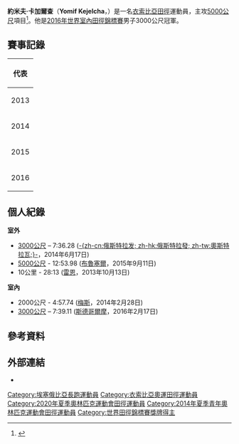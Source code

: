 {{noteTA
|1=zh-tw:衣索比亞; zh-sg:衣索比亚; zh-cn:埃塞俄比亚; zh-hk:埃塞俄比亞;
}}
{{Infobox sportsperson
| name           = 約米夫·卡加爾查<br />''Yomif Kejelcha''
| image          = File:Yomif Kejelcha Portland 2016.jpg
| image_size     = 200px
| caption        = 約米夫·卡加爾查
| birth_name     = 
| fullname       = Yomif Kejelcha Atomsa
| nickname       = 
| nationality    = 
| residence      = 
| birth_date     = {{birth date and age|1997|8|1|df=yes}}
| birth_place    = 
| death_date     = 
| death_place    = 
| height         = 
| weight         = 
| website        = 
| country        = {{ETH}}
| sport          = [[田徑|田徑]]
| event          = 5000公尺
| olympics       = 
| show-medals    = yes
| medaltemplates = 
{{MedalSport|男子[[田徑|田徑]]}}
{{MedalCountry|{{ETH}}}}
{{MedalCompetition|[[世界室內田徑錦標賽|世界室內田徑錦標賽]]}}
{{MedalGold|[[2016年世界室內田徑錦標賽|2016年 波特蘭]]|3000公尺}}
{{MedalCompetition|[[世界青年田徑錦標賽|世界青年田徑錦標賽]]}}
{{MedalGold|[[2014年世界青年田徑錦標賽|2014年 尤金]]|5000公尺}}
{{MedalCompetition|[[非洲青年田徑錦標賽|非洲青年田徑錦標賽]]}}
{{MedalGold|[[2015年非洲青年田徑錦標賽|2015年 阿迪斯阿貝巴]]|5000公尺}}
{{MedalCompetition|[[世界青少年田徑錦標賽|世界青少年田徑錦標賽]]}}
{{MedalGold|[[2013年世界青少年田徑錦標賽|2013年 頓涅茨克]]|3000公尺}}
{{MedalCompetition|[[青年奧林匹克運動會|青年奧林匹克運動會]]}}
{{MedalGold|[[2014年夏季青年奧林匹克運動會|2014年 南京]]|3000公尺}}
}}
'''約米夫·卡加爾查'''（'''Yomif Kejelcha'''，{{bd|1997年|8月1日|catIdx=Kejelcha, Yomif}}）是一名[[衣索比亞|衣索比亞]][[田徑|田徑]]運動員，主攻[[5000米賽跑|5000公尺]]項目<ref>{{cite web |url=http://www.iaaf.org/athletes/ethiopia/yomif-kejelcha-283623 |title=Yomif Kejelcha |publisher=IAAF |date=2016-05-16 |accessdate=2016-05-16 |archive-date=2016-05-27 |archive-url=https://web.archive.org/web/20160527063653/http://www.iaaf.org/athletes/ethiopia/yomif-kejelcha-283623 |dead-url=no }}</ref>。他是[[2016年世界室內田徑錦標賽|2016年世界室內田徑錦標賽]]男子3000公尺冠軍。

== 賽事記錄 ==
{| {{AchievementTable|Event=yes}}
|-
!colspan="6"|代表 {{ETH}}
|-
|2013
|[[2013年世界青少年田徑錦標賽|世界青少年錦標賽]]
|[[烏克蘭|烏克蘭]][[頓涅茨克|頓涅茨克]]
|bgcolor=gold | 冠軍
|3000公尺
|7:53.56
|-
|rowspan=2|2014
|[[2014年世界青年田徑錦標賽|世界青年錦標賽]]
|[[美國|美國]][[尤金_(俄勒岡州)|尤金]]
|bgcolor=gold | 冠軍
|5000公尺
|13:25.19
|-
|[[2014年夏季青年奧林匹克運動會|青年奧林匹克運動會]]
|[[中國|中國]][[南京|南京]]
|bgcolor=gold | 冠軍
|3000公尺
|7:56.20
|-
|rowspan=2|2015
|{{link-en|2015年非洲青年田徑錦標賽|2015 African Junior Athletics Championships|非洲青年錦標賽}}
|[[衣索比亞|衣索比亞]][[阿迪斯阿貝巴|阿迪斯阿貝巴]]
|bgcolor=gold | 冠軍 
|5000公尺
|14:31.03
|-
|[[2015年世界田徑錦標賽|世界錦標賽]]
|[[中國|中國]][[北京|北京]]
|第4名
|5000公尺
|13:52.43
|-
|2016
|[[2016年世界室內田徑錦標賽|世界室內錦標賽]]
|[[美國|美國]][[波特蘭|波特蘭]]
|bgcolor=gold | 冠軍
|3000公尺
|7:57.21
|}

== 個人紀錄 ==
'''室外'''
* [[3000米賽跑|3000公尺]] – 7:36.28 ([[俄斯特拉發|-{zh-cn:俄斯特拉发; zh-hk:俄斯特拉發; zh-tw:奧斯特拉瓦;}-]]，2014年6月17日)
* [[5000米賽跑|5000公尺]] - 12:53.98 ([[布魯塞爾|布魯塞爾]]，2015年9月11日)
* 10公里 - 28:13 ([[雷恩_(伊勒-維萊訥省)|雷恩]]，2013年10月13日)

'''室內'''
* 2000公尺 - 4:57.74 ([[梅斯|梅斯]]，2014年2月28日)
* [[3000米賽跑|3000公尺]] – 7:39.11 ([[斯德哥爾摩|斯德哥爾摩]]，2016年2月17日)

== 參考資料 ==
{{Reflist}}

== 外部連結 ==
* {{IAAF name|id=283623}}
{{世界室内田径锦标赛男子3000米冠军}}
{{DEFAULTSORT:Kejelcha, Yomif}}
[[Category:埃塞俄比亞長跑運動員|Category:埃塞俄比亞長跑運動員]]
[[Category:衣索比亞奧運田徑運動員|Category:衣索比亞奧運田徑運動員]]
[[Category:2020年夏季奧林匹克運動會田徑運動員|Category:2020年夏季奧林匹克運動會田徑運動員]]
[[Category:2014年夏季青年奧林匹克運動會田徑運動員|Category:2014年夏季青年奧林匹克運動會田徑運動員]]
[[Category:世界田徑錦標賽獎牌得主|Category:世界田徑錦標賽獎牌得主]]
